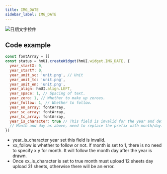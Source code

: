 ```yaml
---
title: IMG_DATE
sidebar_label: IMG_DATE
---
```


![日期文字控件](/img/api/date_text.png)

## Code example

```js
const fontArray = []
const status = hmUI.createWidget(hmUI.widget.IMG_DATE, {
  year_startX: 0,
  year_startY: 0,
  year_unit_sc: 'unit.png', // Unit
  year_unit_tc: 'unit.png',
  year_unit_en: 'unit.png',
  year_align: hmUI.align.LEFT,
  year_space: 1, // Spacing of text.
  year_zero: 1, // Whether to make up zeroes.
  year_follow: 1, // Whether to follow.
  year_en_array: fontArray,
  year_sc_array: fontArray,
  year_tc_array: fontArray,
  year_is_character: true // This field is invalid for the year and defaults to false. When true, the incoming images are 12 for the month and 31 for the day.
  // Month and day as above, need to replace the prefix with month/day.
})
```

- year_is_character year set this field is invalid.
- xx_follow is whether to follow or not. If month is set to 1, there is no need to specify x y for month. It will follow the month day after the year is drawn.
- Once xx_is_character is set to true month must upload 12 sheets day upload 31 sheets, otherwise there will be an error.
